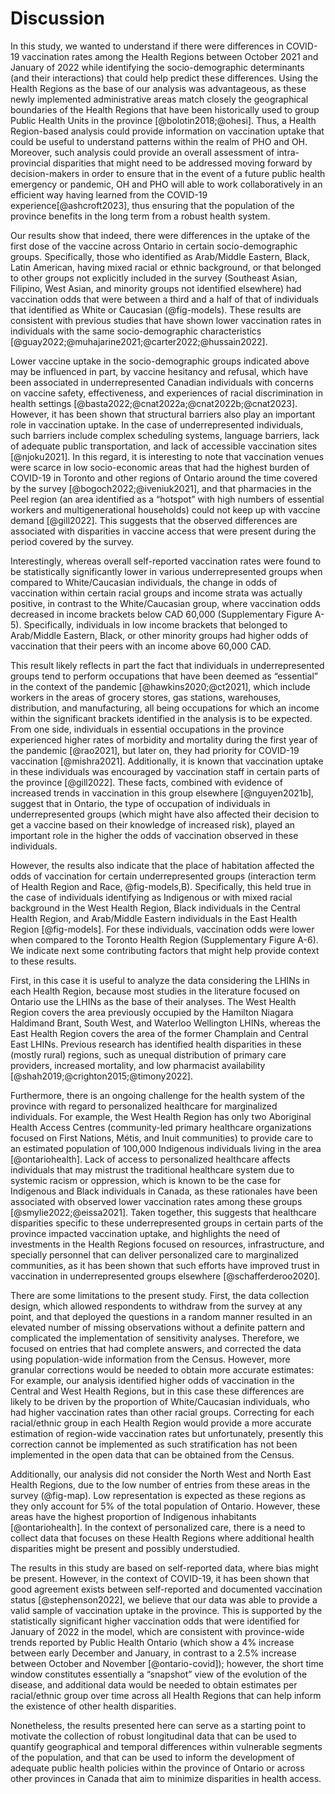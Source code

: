 # Discussion

<!-- The COVID-19 pandemic has presented many significant challenges to the healthcare systems of the Canadian provinces [@alami2021]. In the case of Ontario, the recent adoption of the Health Region model at the onset of the pandemic signified an additional level of complexity because although PHO (through the 34 Public Health Units of the province) was the lead in vaccine distribution, in reality the vaccine rollout required active collaboration between PHO and OH in multiple instances [@ashcroft2023].  -->

In this study, we wanted to understand if there were differences in COVID-19 vaccination rates among the Health Regions between October 2021 and January of 2022 while identifying the socio-demographic determinants (and their interactions) that could help predict these differences.
Using the Health Regions as the base of our analysis was advantageous, as these newly implemented administrative areas match closely the geographical boundaries of the Health Regions that have been historically used to group Public Health Units in the province [@bolotin2018;@ohesi]. Thus, a Health Region-based analysis could provide information on vaccination uptake that could be useful to understand patterns within the realm of PHO and OH. Moreover, such analysis could provide an overall assessment of intra-provincial disparities that might need to be addressed moving forward by decision-makers in order to ensure that in the event of a future public health emergency or pandemic, OH and PHO will able to work collaboratively in an efficient way having learned from the COVID-19 experience[@ashcroft2023], thus ensuring that the population of the province benefits in the long term from a robust health system.

Our results show that indeed, there were differences in the uptake of the first dose of the vaccine across Ontario in certain socio-demographic groups. Specifically, those who identified as Arab/Middle Eastern, Black, Latin American, having mixed racial or ethnic background, or that belonged to other groups not explicitly included in the survey (Southeast Asian, Filipino, West Asian, and minority groups not identified elsewhere) had vaccination odds that were between a third and a half of that of individuals that identified as White or Caucasian (@fig-models). These results are consistent with previous studies that have shown lower vaccination rates in individuals with the same socio-demographic characteristics [@guay2022;@muhajarine2021;@carter2022;@hussain2022]. 

Lower vaccine uptake in the socio-demographic groups indicated above may be influenced in part, by vaccine hesitancy and refusal, which have been associated in underrepresented Canadian individuals with concerns on vaccine safety, effectiveness, and experiences of racial discrimination in health settings [@basta2022;@cnat2022a;@cnat2022b;@cnat2023]. However, it has been shown that structural barriers also play an important role in vaccination uptake. In the case of underrepresented individuals, such barriers include complex scheduling systems, language barriers, lack of adequate public transportation, and lack of accessible vaccination sites [@njoku2021]. In this regard, it is interesting to note that vaccination venues were scarce in low socio-economic areas that had the highest burden of COVID-19 in Toronto and other regions of Ontario around the time covered by the survey [@bogoch2022;@iveniuk2021], and that pharmacies in the Peel region (an area identified as a "hotspot" with high numbers of essential workers and multigenerational households) could not keep up with vaccine demand [@gill2022]. This suggests that the observed differences are associated with disparities in vaccine access that were present during the period covered by the survey.

Interestingly, whereas overall self-reported vaccination rates were found to be statistically significantly lower in various underrepresented groups when compared to White/Caucasian individuals, the change in odds of vaccination within certain racial groups and income strata was actually positive, in contrast to the White/Caucasian group, where vaccination odds decreased in income brackets below CAD 60,000 (Supplementary Figure A-5). Specifically, individuals in low income brackets that belonged to Arab/Middle Eastern, Black, or other minority groups had higher odds of vaccination that their peers with an income above 60,000 CAD.

This result likely reflects in part the fact that individuals in underrepresented groups tend to perform occupations that have been deemed as "essential" in the context of the pandemic [@hawkins2020;@ct2021], which include workers in the areas of grocery stores, gas stations, warehouses, distribution, and manufacturing, all being occupations for which an income within the significant brackets identified in the analysis is to be expected. From one side, individuals in essential occupations in the province experienced higher rates of morbidity and mortality during the first year of the pandemic [@rao2021], but later on, they had priority for COVID-19 vaccination [@mishra2021]. Additionally, it is known that vaccination uptake in these individuals was encouraged by vaccination staff in certain parts of the province [@gill2022]. These facts, combined with evidence of increased trends in vaccination in this group elsewhere [@nguyen2021b], suggest that in Ontario, the type of occupation of individuals in underrepresented groups (which might have also affected their decision to get a vaccine based on their knowledge of increased risk), played an important role in the higher the odds of vaccination observed in these individuals.

However, the results also indicate that the place of habitation affected the odds of vaccination for certain underrepresented groups (interaction term of Health Region and Race, @fig-models,B). Specifically, this held true in the case of individuals identifying as Indigenous or with mixed racial background in the West Health Region, Black individuals in the Central Health Region, and Arab/Middle Eastern individuals in the East Health Region [@fig-models]. For these individuals, vaccination odds were lower when compared to the Toronto Health Region (Supplementary Figure A-6). We indicate next some contributing factors that might help provide context to these results.

First, in this case it is useful to analyze the data considering the LHINs in each Health Region, because most studies in the literature focused on Ontario use the LHINs as the base of their analyses. The West Health Region covers the area previously occupied by the Hamilton Niagara Haldimand Brant, South West, and Waterloo Wellington LHINs, whereas the East Health Region covers the area of the former Champlain and Central East LHINs. Previous research has identified health disparities in these (mostly rural) regions, such as unequal distribution of primary care providers, increased mortality, and low pharmacist availability [@shah2019;@crighton2015;@timony2022].

Furthermore, there is an ongoing challenge for the health system of the province with regard to personalized healthcare for marginalized individuals. For example, the West Health Region has only two Aboriginal Health Access Centres (community-led primary healthcare organizations focused on First Nations, Métis, and Inuit communities) to provide care to an estimated population of 100,000 Indigenous individuals living in the area [@ontariohealth]. Lack of access to personalized healthcare affects individuals that may mistrust the traditional healthcare system due to systemic racism or oppression, which is known to be the case for Indigenous and Black individuals in Canada, as these rationales have been associated with observed lower vaccination rates among these groups [@smylie2022;@eissa2021]. Taken together, this suggests that healthcare disparities specific to these underrepresented groups in certain parts of the province impacted vaccination uptake, and highlights the need of investments in the Health Regions focused on resources, infrastructure, and specially personnel that can deliver personalized care to marginalized communities, as it has been shown that such efforts have improved trust in vaccination in underrepresented groups elsewhere [@schafferderoo2020].

There are some limitations to the present study. First, the data collection design, which allowed respondents to withdraw from the survey at any point, and that deployed the questions in a random manner resulted in an elevated number of missing observations without a definite pattern and complicated the implementation of sensitivity analyses. Therefore, we focused on entries that had complete answers, and corrected the data using population-wide information from the Census. However, more granular corrections would be needed to obtain more accurate estimates: For example, our analysis identified higher odds of vaccination in the Central and West Health Regions, but in this case these differences are likely to be driven by the proportion of White/Caucasian individuals, who had higher vaccination rates than other racial groups. Correcting for each racial/ethnic group in each Health Region would provide a more accurate estimation of region-wide vaccination rates but unfortunately, presently this correction cannot be implemented as such stratification has not been implemented in the open data that can be obtained from the Census.

Additionally, our analysis did not consider the North West and North East Health Regions, due to the low number of entries from these areas in the survey (@fig-map). Low representation is expected as these regions as they only account for 5\% of the total population of Ontario. However, these areas have the highest proportion of Indigenous inhabitants [@ontariohealth]. In the context of personalized care, there is a need to collect data that focuses on these Health Regions where additional health disparities might be present and possibly understudied.

The results in this study are based on self-reported data, where bias might be present. However, in the context of COVID-19, it has been shown that good agreement exists between self-reported and documented vaccination status [@stephenson2022], we believe that our data was able to provide a valid sample of vaccination uptake in the province. This is supported by the statistically significant higher vaccination odds that were identified for January of 2022 in the model, which are consistent with province-wide trends reported by Public Health Ontario (which show a 4\% increase between early December and January, in contrast to a 2.5\% increase between October and November [@ontario-covid]); however, the short time window constitutes essentially a "snapshot" view of the evolution of the disease, and additional data would be needed to obtain estimates per racial/ethnic group over time across all Health Regions that can help inform the existence of other health disparities. 

Nonetheless, the results presented here can serve as a starting point to motivate the collection of robust longitudinal data that can be used to quantify geographical and temporal differences within vulnerable segments of the population, and that can be used to inform the development of adequate public health policies within the province of Ontario or across other provinces in Canada that aim to minimize disparities in health access.
